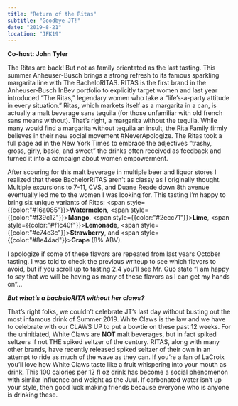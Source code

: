 ```yaml
---
title: "Return of the Ritas"
subtitle: "Goodbye JT!"
date: "2019-8-21"
location: "JFK19"
---
```


**Co-host: John Tyler**

The Ritas are back! But not as family orientated as the last tasting. This summer Anheuser-Busch brings a strong refresh to its famous sparkling margarita line with The BacheloRITAS. RITAS is the first brand in the Anheuser-Busch InBev portfolio to explicitly target women and last year introduced “The Ritas,” legendary women who take a “life’s-a-party attitude in every situation.” Ritas, which markets itself as a margarita in a can, is actually a malt beverage sans tequila (for those unfamiliar with old french sans means without). That’s right, a margarita without the tequila. While many would find a margarita without tequila an insult, the Rita Family firmly believes in their new social movement #NeverApologize. The Ritas took a full page ad in the New York Times to embrace the adjectives “trashy, gross, girly, basic, and sweet” the drinks often received as feedback and turned it into a campaign about women empowerment.

After scouring for this malt beverage in multiple beer and liquor stores I realized that these BachelorRITAS aren’t as classy as I originally thought. Multiple excursions to 7-11, CVS, and Duane Reade down 8th avenue eventually led me to the women I was looking for. This tasting I’m happy to bring six unique variants of Ritas: <span style={{color:"#16a085"}}>**Watermelon**</span>, <span style={{color:"#f39c12"}}>**Mango**</span>, <span style={{color:"#2ecc71"}}>**Lime**</span>, <span style={{color:"#f1c40f"}}>**Lemonade**</span>, <span style={{color:"#e74c3c"}}>**Strawberry**</span>, and <span style={{color:"#8e44ad"}}>**Grape**</span> (8% ABV).

I apologize if some of these flavors are repeated from last years October tasting. I was told to check the previous writeup to see which flavors to avoid, but if you scroll up to tasting 2.4 you’ll see Mr. Guo state “I am happy to say that we will be having as many of these flavors as I can get my hands on”...

***But what’s a bacheloRITA without her claws?***

That’s right folks, we couldn’t celebrate JT’s last day without busting out the most infamous drink of Summer 2019. White Claws is the law and we have to celebrate with our CLAWS UP to put a bowtie on these past 12 weeks. For the uninitiated, White Claws are **NOT** malt beverages, but in fact spiked seltzers if not THE spiked seltzer of the century. RITAS, along with many other brands, have recently released spiked seltzer of their own in an attempt to ride as much of the wave as they can. If you’re a fan of LaCroix you’ll love how White Claws taste like a fruit whispering into your mouth as drink. This 100 calories per 12 fl oz drink has become a social phenomenon with similar influence and weight as the Juul. If carbonated water isn’t up your style, then good luck making friends because everyone who is anyone is drinking these.